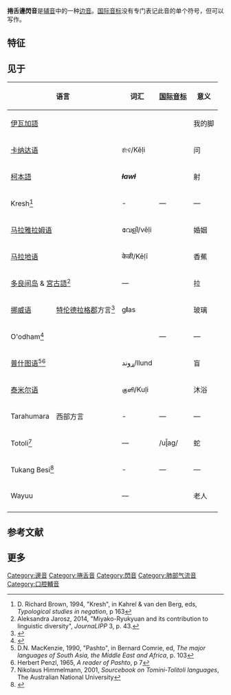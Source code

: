 {{infobox IPA
|ipa symbol=ɭ̆
|ipa symbol2=ɺ̣
}}

'''捲舌邊閃音'''是[[辅音|辅音]]中的一种[[边音|边音]]。[[国际音标|国际音标]]没有专门表记此音的单个符号，但可以写作{{angbr IPA|ɭ̆}}。

==特征==
{{flap}}
{{retroflex}}
{{voiced}}
{{oral}}
{{lateral}}
{{pulmonic}}

==见于==
{| class="wikitable"
!colspan=2| 语言
! 词汇
! [[国际音标|国际音标]]
! 意义
! 注释
|-
|colspan=2| [[伊瓦加語|伊瓦加語]]
|colspan=2 style="text-align:center;" | {{IPA|[ŋaɭ̆uli]}}
|我的脚
|
|-
|colspan=2| [[卡纳达语|卡纳达语]]
| ಕೇಳಿ/Kēḷi
| {{IPA|[keːɭ̆iː]}}
| 问
| 可能是近音{{IPAblink|ɭ}}。
|-
|colspan=2|[[柯本語|柯本語]]
| '''''ƚ'''aw'''ƚ'''''
| {{IPA|[ɭ̆awɭ̆]}}
| 射
| 下舌尖音。 
|-
|colspan=2|Kresh<ref>D. Richard Brown, 1994, "Kresh", in Kahrel & van den Berg, eds, ''Typological studies in negation'', p 163</ref>
| -
| —
| —
|
|-
|colspan=2| [[马拉雅拉姆语|马拉雅拉姆语]]
| വേളി/vēḷi
| {{IPA|[veːɭ̆iː]}}
|婚姻
|可能是近音{{IPAblink|ɭ}}
|-
|colspan=2| [[马拉地语|马拉地语]]
| केळी/Kēḷī
| {{IPA|[keɭ̆iː]}}
|香蕉
|参见[[马拉地语音系|马拉地语音系]]
|-
| colspan=2|[[多良间岛|多良间岛]] & [[宮古語|宮古語]]<ref>Aleksandra Jarosz, 2014, "Miyako-Ryukyuan and its contribution to linguistic diversity", ''JournaLIPP'' 3, p. 43.</ref>
| —
| {{IPA|[paɨɭ̆]}}
| 拉
|
|-
| [[挪威语|挪威语]]
| [[特伦德拉格郡|特伦德拉格郡]]方言<ref name="gron">{{citation|last=Grønnum|first=Nina|year=2005|title=Fonetik og fonologi, Almen og Dansk|edition=3rd|publisher=Akademisk Forlag|place=Copenhagen|page=155|isbn=87-500-3865-6|url=https://books.google.com/books?id=9RtCAgAAQBAJ|accessdate=2020-12-20|archive-date=2016-11-27|archive-url=https://web.archive.org/web/20161127133734/https://books.google.com/books?id=9RtCAgAAQBAJ|dead-url=no}}</ref>
| g'''l'''as
| {{IPA|[ˈɡɺ̠ɑːs]}}
|玻璃
|后齿龈后舌尖音；<ref name="gron"/>也被描述为卷舌音{{IPAblink|ɽ}}。<ref>{{citation|last=Heide|first=Eldar|year=2010|title=Tjukk l – Retroflektert tydeleggjering av kort kvantitet. Om kvalitetskløyvinga av det gamle kvantitetssystemet.|journal=Maal og Minne|volume=1|issue=2010|publisher=Novus forlag|pages=3–44|url=https://www.academia.edu/2401067}}</ref> 参见[[挪威语音系|挪威语音系]]
|-
|colspan=2|O'odham<ref name="sowl213">{{SOWL|213}}</ref>
| {{example needed|date=February 2018}}
| —
| —
|后齿龈后舌尖音。<ref name="sowl213"/>
|-
|colspan=2| [[普什图语|普什图语]]<ref name="pashto1">D.N. MacKenzie, 1990, "Pashto", in Bernard Comrie, ed, ''The major languages of South Asia, the Middle East and Africa'', p. 103</ref><ref name="pashto2">Herbert Penzl, 1965, ''A reader of Pashto'', p 7</ref>
| ړوند/llund
| {{IPA|[ɭ̆und]}}
| 盲
| 是否鼻化构成对立。<ref name="pashto1"/><ref name="pashto2"/>趋向于在韵律学单位的一开始表现边音，接着是中央闪音{{IPA|[ɽ]}}或别处的近音{{IPA|[ɻ]}}。
|-
|colspan=2| [[泰米尔语|泰米尔语]]
|குளி/Kuḷi
| {{IPA|[ˈkuɭ̆i]}}
| 沐浴
|{{IPA|/ɭ/}}的同位异音。参见[[泰米尔语音系|泰米尔语音系]]
|-
| Tarahumara
| 西部方言
| -
| —
| —
|常被记为/ɺ̢/。{{sfn|Burgess|1984|p=7}}
|-
|colspan=2| Totoli<ref name="himmelmann">Nikolaus Himmelmann, 2001, ''Sourcebook on Tomini-Tolitoli languages'', The Australian National University</ref>
| —
| /uɭ̆aɡ/
| 蛇
| {{IPA|/ɺ/}}在后元音后的同位异音。<ref name="himmelmann"/>
|-
|colspan=2| Tukang Besi<ref name="donohue">{{citation|last=Donohue|first=Mark|year=1999|chapter=Tukang Besi|title=Handbook of the International Phonetic Association|page=152|publisher=Cambridge University Press|isbn=0-521-63751-1}}</ref>
| -
| —
| —
| 可能是{{IPA|/l/}}或{{IPA|/r/}}在后元音后的同位异音。<ref name="donohue"/>
|-
|colspan=2| Wayuu{{citation needed|date=December 2019}}
| —
| {{IPA|ɭ̆áɨɭ̆aa}}
| 老人
| 齿龈后音？
|-
|}

==参考文献==
{{reflist|2}}

==更多==
{{IPA navigation}}
{{字母R}}

[[Category:邊音|Category:邊音]]
[[Category:捲舌音|Category:捲舌音]]
[[Category:閃音|Category:閃音]]
[[Category:肺部气流音|Category:肺部气流音]]
[[Category:口腔輔音|Category:口腔輔音]]